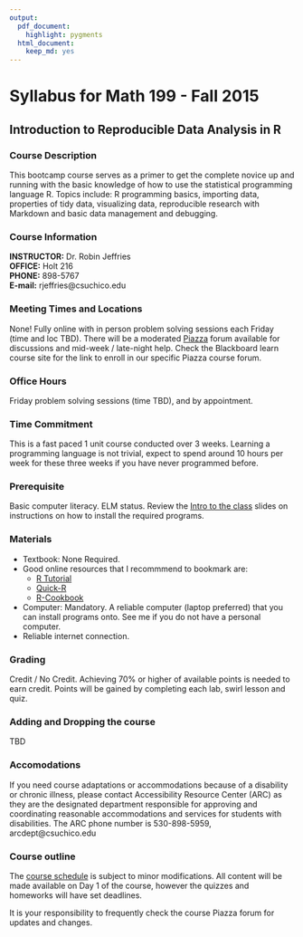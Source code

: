 ```yaml
---
output:
  pdf_document:
    highlight: pygments
  html_document:
    keep_md: yes
---
```


# Syllabus for Math 199 - Fall 2015 
## Introduction to Reproducible Data Analysis in R


### Course Description
This bootcamp course serves as a primer to get the complete novice up and running with the basic knowledge of how to use the statistical programming language R. Topics include: R programming basics, importing data, properties of tidy data, visualizing data, reproducible research with Markdown and basic data management and debugging. 

### Course Information
**INSTRUCTOR:** Dr. Robin Jeffries  
**OFFICE:** Holt 216  
**PHONE:** 898-5767  
**E-mail:** rjeffries@csuchico.edu  

### Meeting Times and Locations 
None!
Fully online with in person problem solving sessions each Friday (time and loc TBD). There will be a moderated [Piazza](https://piazza.com/account/login) forum available for discussions and mid-week / late-night help. Check the Blackboard learn course site for the link to enroll in our specific Piazza course forum. 

### Office Hours 
Friday problem solving sessions (time TBD), and by appointment. 

### Time Commitment
This is a fast paced 1 unit course conducted over 3 weeks. Learning a programming language is not trivial, expect to spend around 10 hours per week for these three weeks if you have never programmed before. 

### Prerequisite
Basic computer literacy. ELM status. 
Review the [Intro to the class](http://norcalbiostat.github.io/R-Bootcamp/lecture_notes/0_1_-_Intro_to_the_class.pdf) slides on instructions on how to install the required programs. 

### Materials

* Textbook: None Required. 
* Good online resources that I recommmend to bookmark are: 
    - [R Tutorial](http://www.r-tutor.com/r-introduction)
    - [Quick-R](http://www.statmethods.net/index.html)
    - [R-Cookbook](http://www.cookbook-r.com/)
* Computer: Mandatory. A reliable computer (laptop preferred) that you can install programs onto. See me if you do not have a personal computer. 
* Reliable internet connection.

### Grading
Credit / No Credit. Achieving 70% or higher of available points is needed to earn credit. Points will be gained by completing each lab, swirl lesson and quiz.  
  
### Adding and Dropping the course
TBD

### Accomodations
If you need course adaptations or accommodations because of a disability or chronic illness, please contact Accessibility Resource Center (ARC) as they are the designated department responsible for approving and coordinating reasonable accommodations and services for students with disabilities. The ARC phone number is 530-898-5959, arcdept@csuchico.edu

### Course outline
The [course schedule](http://norcalbiostat.github.io/R-Bootcamp/Schedule.html) is subject to minor modifications. All content will be made available on Day 1 of the course, however the quizzes and homeworks will have set deadlines. 

It is your responsibility to frequently check the course Piazza forum for updates and changes. 



